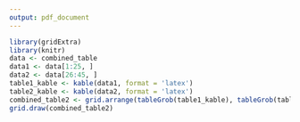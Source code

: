 ```yaml
---
output: pdf_document
---
```


```r
library(gridExtra)
library(knitr)
data <- combined_table
data1 <- data[1:25, ]
data2 <- data[26:45, ]
table1_kable <- kable(data1, format = 'latex')
table2_kable <- kable(data2, format = 'latex')
combined_table2 <- grid.arrange(tableGrob(table1_kable), tableGrob(table2_kable), ncol = 2)
grid.draw(combined_table2)
```
